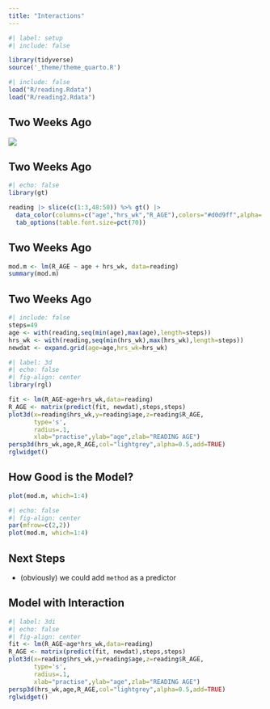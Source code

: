 ```yaml
---
title: "Interactions"
---
```


```r
#| label: setup
#| include: false

library(tidyverse)
source('_theme/theme_quarto.R')
```

```r
#| include: false
load("R/reading.Rdata")
load("R/reading2.Rdata")
```

## Two Weeks Ago {transition="zoom"}

![](img/playmo_teach.jpg){.center-img}

## Two Weeks Ago {transition="zoom"}

```r
#| echo: false
library(gt)

reading |> slice(c(1:3,48:50)) %>% gt() |>
  data_color(columns=c("age","hrs_wk","R_AGE"),colors="#d0d9ff",alpha=.8) |>
  tab_options(table.font.size=pct(70))
```


## Two Weeks Ago {transition="zoom"}

```r
mod.m <- lm(R_AGE ~ age + hrs_wk, data=reading)
summary(mod.m)
```

## Two Weeks Ago

```r
#| include: false
steps=49
age <- with(reading,seq(min(age),max(age),length=steps))
hrs_wk <- with(reading,seq(min(hrs_wk),max(hrs_wk),length=steps))
newdat <- expand.grid(age=age,hrs_wk=hrs_wk)
```


```r
#| label: 3d
#| echo: false
#| fig-align: center
library(rgl)

fit <- lm(R_AGE~age+hrs_wk,data=reading)
R_AGE <- matrix(predict(fit, newdat),steps,steps)
plot3d(x=reading$hrs_wk,y=reading$age,z=reading$R_AGE,
       type='s',
       radius=.1,
       xlab="practise",ylab="age",zlab="READING AGE")
persp3d(hrs_wk,age,R_AGE,col="lightgrey",alpha=0.5,add=TRUE)
rglwidget()
```

## How Good is the Model?

```r
plot(mod.m, which=1:4)
```

```r
#| echo: false
#| fig-align: center
par(mfrow=c(2,2))
plot(mod.m, which=1:4)
```

## Next Steps

- (obviously) we could add `method` as a predictor



## Model with Interaction

```r
#| label: 3di
#| echo: false
#| fig-align: center
fit <- lm(R_AGE~age*hrs_wk,data=reading)
R_AGE <- matrix(predict(fit, newdat),steps,steps)
plot3d(x=reading$hrs_wk,y=reading$age,z=reading$R_AGE,
       type='s',
       radius=.1,
       xlab="practise",ylab="age",zlab="READING AGE")
persp3d(hrs_wk,age,R_AGE,col="lightgrey",alpha=0.5,add=TRUE)
rglwidget()
```

